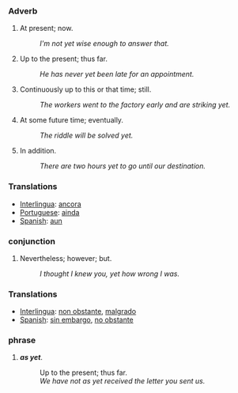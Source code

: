 === Adverb ===
#At present; now. 
#:''I'm not yet wise enough to answer that. ''
#Up to the present; thus far. 
#:''He has never yet been late for an appointment. ''
#Continuously up to this or that time; still. 
#:''The workers went to the factory early and are striking yet. ''
#At some future time; eventually. 
#:''The riddle will be solved yet. ''
#In addition. 
#:''There are two hours yet to go until our destination. ''

=== Translations ===
*[[Interlingua]]: [[ancora]]
*[[Portuguese]]: [[ainda]]
*[[Spanish]]: [[aun]]

=== conjunction ===
#­Nevertheless; however; but. 
#:''I thought I knew you, yet how wrong I was.'' 

=== Translations ===
*[[Interlingua]]: [[non obstante]], [[malgrado]]
*[[Spanish]]: [[sin embargo]], [[no obstante]]

=== phrase ===
#''' ''as yet'' '''. 
#:Up to the present; thus far.
#:''We have not as yet received the letter you sent us.''